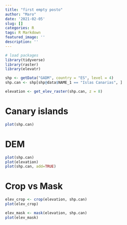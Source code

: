 ```yaml
---
title: "first empty posto"
author: "Maro"
date: '2021-02-05'
slug: []
categories: R
tags: R Markdown
featured_image: ''
description: ''
---
```


```r
# load packages
library(tidyverse)
library(raster)
library(elevatr)

shp <- getData("GADM", country = "ES", level = 4)
shp.can <- shp[shp@data$NAME_1 == "Islas Canarias", ]

elevation <- get_elev_raster(shp.can, z = 8)
```

# Canary islands
```r
plot(shp.can)
```

# DEM
```r
plot(shp.can)
plot(elevation)
plot(shp.can, add=TRUE)

```

# Crop vs Mask

```r
elev_crop <- crop(elevation, shp.can)
plot(elev_crop)

```


```r
elev_mask <- mask(elevation, shp.can)
plot(elev_mask)
```

